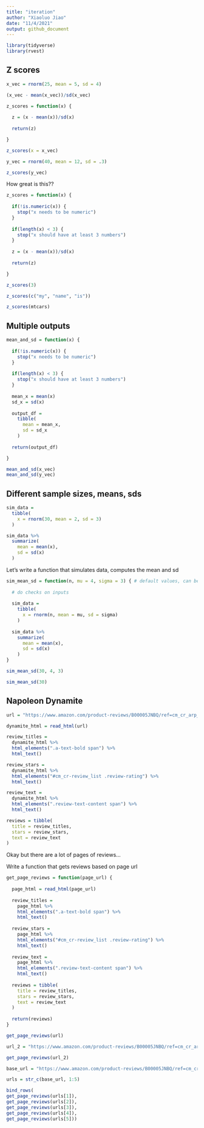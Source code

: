 ```yaml
---
title: "iteration"
author: "Xiaoluo Jiao"
date: "11/4/2021"
output: github_document
---
```


```r
library(tidyverse)
library(rvest)
```

## Z scores

```r
x_vec = rnorm(25, mean = 5, sd = 4)

(x_vec - mean(x_vec))/sd(x_vec)

z_scores = function(x) {
  
  z = (x - mean(x))/sd(x)
  
  return(z)

}

z_scores(x = x_vec)

y_vec = rnorm(40, mean = 12, sd = .3)

z_scores(y_vec)
```

How great is this??

```r
z_scores = function(x) {
  
  if(!is.numeric(x)) {
    stop("x needs to be numeric")
  }
  
  if(length(x) < 3) {
    stop("x should have at least 3 numbers")
  }
  
  z = (x - mean(x))/sd(x)
  
  return(z)

}
```


```r
z_scores(3)

z_scores(c("my", "name", "is"))

z_scores(mtcars)
```

## Multiple outputs

```r
mean_and_sd = function(x) {
  
  if(!is.numeric(x)) {
    stop("x needs to be numeric")
  }
  
  if(length(x) < 3) {
    stop("x should have at least 3 numbers")
  }
  
  mean_x = mean(x)
  sd_x = sd(x)
  
  output_df = 
    tibble(
      mean = mean_x,
      sd = sd_x
    )
  
  return(output_df)

}

mean_and_sd(x_vec)
mean_and_sd(y_vec)
```

## Different sample sizes, means, sds

```r
sim_data = 
  tibble(
    x = rnorm(30, mean = 2, sd = 3)
  )

sim_data %>% 
  summarize(
    mean = mean(x), 
    sd = sd(x)
  )
```

Let's write a function that simulates data, computes the mean and sd

```r
sim_mean_sd = function(n, mu = 4, sigma = 3) { # default values, can be updated later
  
  # do checks on inputs
  
  sim_data = 
    tibble(
      x = rnorm(n, mean = mu, sd = sigma)
    )
  
  sim_data %>% 
    summarize(
      mean = mean(x), 
      sd = sd(x)
    )
}

sim_mean_sd(30, 4, 3)

sim_mean_sd(30)
```

## Napoleon Dynamite

```r
url = "https://www.amazon.com/product-reviews/B00005JNBQ/ref=cm_cr_arp_d_viewopt_rvwer?ie=UTF8&reviewerType=avp_only_reviews&sortBy=recent&pageNumber=1"

dynamite_html = read_html(url)

review_titles = 
  dynamite_html %>%
  html_elements(".a-text-bold span") %>%
  html_text()

review_stars = 
  dynamite_html %>%
  html_elements("#cm_cr-review_list .review-rating") %>%
  html_text()

review_text = 
  dynamite_html %>%
  html_elements(".review-text-content span") %>%
  html_text()

reviews = tibble(
  title = review_titles,
  stars = review_stars,
  text = review_text
)

```

Okay but there are a lot of pages of reviews...

Write a function that gets reviews based on page url

```r
get_page_reviews = function(page_url) {
  
  page_html = read_html(page_url)
  
  review_titles = 
    page_html %>%
    html_elements(".a-text-bold span") %>%
    html_text()
  
  review_stars = 
    page_html %>%
    html_elements("#cm_cr-review_list .review-rating") %>%
    html_text()
  
  review_text = 
    page_html %>%
    html_elements(".review-text-content span") %>%
    html_text()
  
  reviews = tibble(
    title = review_titles,
    stars = review_stars,
    text = review_text
  )
  
  return(reviews)
}

get_page_reviews(url)

url_2 = "https://www.amazon.com/product-reviews/B00005JNBQ/ref=cm_cr_arp_d_viewopt_rvwer?ie=UTF8&reviewerType=avp_only_reviews&sortBy=recent&pageNumber=2"

get_page_reviews(url_2)

base_url = "https://www.amazon.com/product-reviews/B00005JNBQ/ref=cm_cr_arp_d_viewopt_rvwer?ie=UTF8&reviewerType=avp_only_reviews&sortBy=recent&pageNumber="

urls = str_c(base_url, 1:5)

bind_rows(
get_page_reviews(urls[1]),
get_page_reviews(urls[2]),
get_page_reviews(urls[3]),
get_page_reviews(urls[4]),
get_page_reviews(urls[5]))
```





